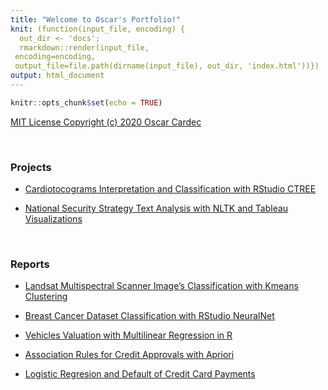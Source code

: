 ```yaml
---
title: "Welcome to Oscar's Portfolio!"
knit: (function(input_file, encoding) {
  out_dir <- 'docs';
  rmarkdown::render(input_file,
 encoding=encoding,
 output_file=file.path(dirname(input_file), out_dir, 'index.html'))})
output: html_document
---
```

```r
knitr::opts_chunk$set(echo = TRUE)
```
[MIT License
Copyright (c) 2020 Oscar Cardec](https://github.com/ocardec/ocardec.github.io/font_page/LICENSE)

<br/>

### Projects

- [Cardiotocograms Interpretation and Classification with RStudio CTREE](https://github.com/ocardec/ocardec.github.io/CTREE/docs/index.html)

- [National Security Strategy Text Analysis with NLTK and Tableau Visualizations](https://github.com/ocardec/ocardec.github.io/text_analysis)

<br/>

### Reports

- [Landsat Multispectral Scanner Image's Classification with Kmeans Clustering](https://github.com/ocardec/ocardec.github.io/blob/main/reports/Unsupervised%20Learning%20w%20Kmeans.pdf)

- [Breast Cancer Dataset Classification with RStudio NeuralNet](https://github.com/ocardec/ocardec.github.io/blob/main/reports/Neural%20Networks%20in%20R.pdf)

- [Vehicles Valuation with Multilinear Regression in R](https://github.com/ocardec/ocardec.github.io/blob/main/reports/Multiple%20Linear%20Regression.pdf)

- [Association Rules for Credit Approvals with Apriori](https://github.com/ocardec/ocardec.github.io/blob/main/reports/Association%20w%20Apriori.pdf)

- [Logistic Regresion and Default of Credit Card Payments](https://github.com/ocardec/ocardec.github.io/blob/main/reports/Logistic%20Regression.pdf)



